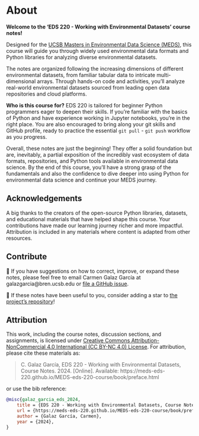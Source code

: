 # About

**Welcome to the 'EDS 220 - Working with Environmental Datasets' course notes!**

Designed for the [UCSB Masters in Environmental Data Science (MEDS)](https://bren.ucsb.edu/masters-programs/master-environmental-data-science), this course will guide you through widely used environmental data formats and Python libraries for analyzing diverse environmental datasets.

The notes are organized following the increasing dimensions of different environmental datasets, from familiar tabular data to intricate multi-dimensional arrays. Through hands-on code and activities, you'll analyze real-world environmental datasets sourced from leading open data repositories and cloud platforms.

**Who is this course for?** 
EDS 220 is tailored for beginner Python programmers eager to deepen their skills. If you’re familiar with the basics of Python and have experience working in Jupyter notebooks, you're in the right place. 
You are also encouraged to bring along your git skills and GitHub profile, ready to practice the essential `git pull` - `git push` workflow as you progress.

Overall, these notes are just the beginning!
They offer a solid foundation but are, inevitably, a partial exposition of the incredibly vast ecosystem of data formats, repositories, and Python tools available in environmental data science. 
By the end of this course, you'll have a strong grasp of the fundamentals and also the confidence to dive deeper into using Python for environmental data science and continue your MEDS journey.

## Acknowledgements
A big thanks to the creators of the open-source Python libraries, datasets, and educational materials that have helped shape this course. Your contributions have made our learning journey richer and more impactful. Attribution is included in any materials where content is adapted from other resources.

## Contribute
📝 If you have suggestions on how to correct, improve, or expand these notes, please feel free to email Carmen Galaz García at galazgarcia@bren.ucsb.edu or [file a GitHub issue](https://github.com/MEDS-eds-220/MEDS-eds-220-course/issues). 

🌟 If these notes have been useful to you, consider adding a star to [the project's repository](https://github.com/MEDS-eds-220/MEDS-eds-220-course/)!

## Attribution

This work, including the course notes, discussion sections, and assignments, is licensed under [Creative Commons Attribution-NonCommercial 4.0 International (CC BY-NC 4.0) License](https://creativecommons.org/licenses/by-nc/4.0/). For attribution, please cite these materials as:

> C. Galaz García, EDS 220 - Working with Environmental Datasets, Course Notes. 2024. [Online]. Available: https://meds-eds-220.github.io/MEDS-eds-220-course/book/preface.html

or use the bib reference:

```bib
@misc{galaz_garcia_eds_2024,
	title = {EDS 220 - Working with Environmental Datasets, Course Notes},
	url = {https://meds-eds-220.github.io/MEDS-eds-220-course/book/preface.html},
	author = {Galaz García, Carmen},
	year = {2024},
}
```
